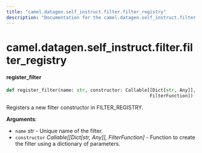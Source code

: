 ```yaml
---
title: "camel.datagen.self_instruct.filter.filter_registry"
description: "Documentation for the camel.datagen.self_instruct.filter.filter_registry module"
---
```


<a id="camel.datagen.self_instruct.filter.filter_registry"></a>

# camel.datagen.self\_instruct.filter.filter\_registry

<a id="camel.datagen.self_instruct.filter.filter_registry.register_filter"></a>

#### register\_filter

```python
def register_filter(name: str, constructor: Callable[[Dict[str, Any]],
                                                     FilterFunction])
```

Registers a new filter constructor in FILTER_REGISTRY.

**Arguments**:

- `name` _str_ - Unique name of the filter.
- `constructor` _Callable[[Dict[str, Any]], FilterFunction]_ - Function to
  create the filter using a dictionary of parameters.

